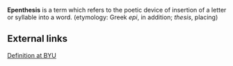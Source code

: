 '''Epenthesis''' is a term which refers to the poetic device of insertion of a letter or syllable into a word. (etymology: Greek ''epi'', in addition; ''thesis'', placing)

==External links==
[http://humanities.byu.edu/rhetoric/Figures/E/epenthesis.htm Definition at BYU]

{{substub}}